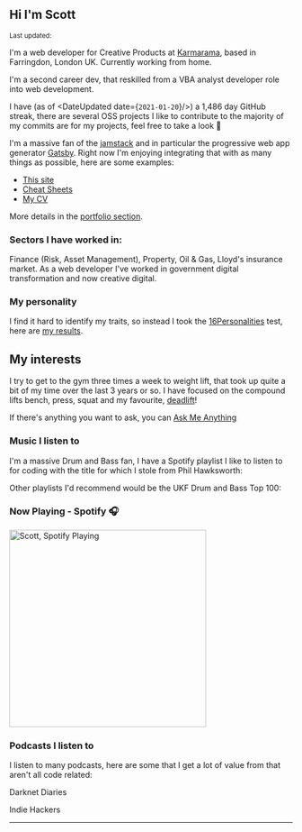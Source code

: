 ## Hi I'm Scott

<Small>
  Last updated: <DateUpdated date={`2021-01-20`} small={`true`} />
</Small>

I'm a web developer for Creative Products at [Karmarama], based in
Farringdon, London UK. Currently working from home.

I'm a second career dev, that reskilled from a VBA analyst developer
role into web development.

I have (as of <DateUpdated date={`2021-01-20`}/>) a 1,486 day GitHub
streak, there are several OSS projects I like to contribute to the
majority of my commits are for my projects, feel free to take a look
👀

I'm a massive fan of the [jamstack] and in particular the progressive
web app generator [Gatsby]. Right now I'm enjoying integrating that
with as many things as possible, here are some examples:

- [This site]
- [Cheat Sheets]
- [My CV]

More details in the [portfolio section].

### Sectors I have worked in:

Finance (Risk, Asset Management), Property, Oil & Gas, Lloyd's
insurance market. As a web developer I've worked in government digital
transformation and now creative digital.

### My personality

I find it hard to identify my traits, so instead I took the
[16Personalities] test, here are [my results].

## My interests

I try to get to the gym three times a week to weight lift, that took
up quite a bit of my time over the last 3 years or so. I have focused
on the compound lifts bench, press, squat and my favourite,
[deadlift]!

If there's anything you want to ask, you can [Ask Me Anything]

### Music I listen to

I'm a massive Drum and Bass fan, I have a Spotify playlist I like to
listen to for coding with the title for which I stole from Phil
Hawksworth:

<Spotify
  spotifyLink="playlist/4etN3fawLp5rWiAFdJZQp5?si=bWljWzzsTq2kFj6hq5f-lQ"
  width="100%"
/>

Other playlists I'd recommend would be the UKF Drum and Bass Top 100:

<Spotify
  spotifyLink="playlist/0Zarq4BVkFkZOWkmqsfrjA?si=x3WLxJnVS12NVWWDt1LUXg"
  width="100%"
/>

### Now Playing - Spotify 🎧

[<img src="https://spotify-now-playing.spences10.vercel.app/api/spotify-playing" alt="Scott, Spotify Playing" width="350" />](https://open.spotify.com/user/spences10)

### Podcasts I listen to

I listen to many podcasts, here are some that I get a lot of value
from that aren't all code related:

Darknet Diaries

<Spotify
  spotifyLink="show/4XPl3uEEL9hvqMkoZrzbx5"
  width="100%"
  height="180px"
/>

Indie Hackers

<Spotify
  spotifyLink="show/4ex8hmrHCPvPohKJb3wsuC"
  width="100%"
  height="180px"
/>

---

<!-- Links -->

[karmarama]: https://karmarama.com
[vba]: https://en.wikipedia.org/wiki/Visual_Basic_for_Applications
[now]: https://zeit.co/now
[gatsby]: https://www.gatsbyjs.org/
[this site]: https://scottspence.com
[my cv]: https://mecv.xyz
[cheat sheets]: https://cheatsheets.xyz
[deadlift]: https://www.youtube.com/watch?v=b8sadCd7Lhc
[react static]: https://react-static.js.org/
[ask me anything]: https://github.com/spences10/ama
[16personalities]: https://www.16personalities.com/
[my results]: https://www.16personalities.com/profiles/ba01a67248b68
[netlify]: http://netlify.com/
[jamstack]: https://jamstack.org/
[portfolio section]: #portfolio
